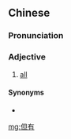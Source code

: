 ==Chinese==
{{zh-forms}}

===Pronunciation===
{{zh-pron
|m=dànyǒu
|mn=nā-sū
|cat=a
}}

===Adjective===
{{zh-adj}}

# {{lb|zh|archaic}} [[all]]

====Synonyms====
* {{zh-l|所有}}

[[mg:但有]]